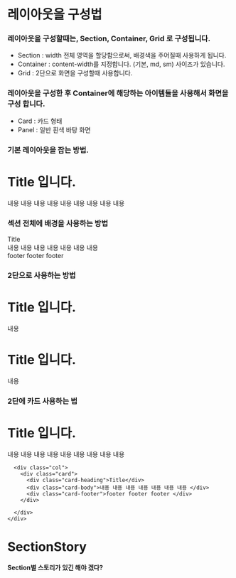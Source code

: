 


<Meta title="Layout/설명" />
<style>
  {`
    .p {
      background:#fee;
    }

    .section {
      width:1100px;
    }

    .container {
      margin:0 auto;
    }

    .row {
      margin:0 -20px;
    }

`}

</style>

# 레이아웃을 구성법

### 레이아웃을 구성할때는, Section, Container, Grid 로 구성됩니다.

- Section : width 전체 영역을 할당함으로써, 배경색을 주어질때 사용하게 됩니다.
- Container : content-width를 지정합니다. (기본, md, sm) 사이즈가 있습니다.
- Grid : 2단으로 화면을 구성할때 사용합니다.

### 레이아웃을 구성한 후 Container에 해당하는 아이템들을 사용해서 화면을 구성 합니다.

- Card : 카드 형태
- Panel : 일반 흰색 바탕 화면

### 기본 레이아웃을 잡는 방법.

<div class="section">
  <div class="container p">
    <div class="panel">
      <h1>Title 입니다.</h1>
      내용 내용 내용 내용 내용 내용 내용 내용 내용
    </div>
  </div>
</div>

### 섹션 전체에 배경을 사용하는 방법

<div class="section p">
  <div class="container">
    <div class="card success">
      <div class="card-heading">Title</div>
      <div class="card-body">내용 내용 내용 내용 내용 내용 내용 </div>
      <div class="card-footer">footer footer footer </div>
    </div>

  </div>
</div>

### 2단으로 사용하는 방법

<div class="section">
  <div class="container">
    <div class="row">
      <div class="col">
        <h1>Title 입니다.</h1>
        내용
      </div>
      <div class="col">
        <h1>Title 입니다.</h1>
        내용
      </div>
    </div>
  </div>
</div>

### 2단에 카드 사용하는 법

<div class="section">
  <div class="container">
    <div class="row">
      <div class="col">
        <div class="panel">
          <h1>Title 입니다.</h1>
          내용 내용 내용 내용 내용 내용 내용 내용 내용
        </div>
      </div>

      <div class="col">
        <div class="card">
          <div class="card-heading">Title</div>
          <div class="card-body">내용 내용 내용 내용 내용 내용 내용 </div>
          <div class="card-footer">footer footer footer </div>
        </div>

      </div>
    </div>

  </div>
</div>

# SectionStory

#### Section별 스토리가 있긴 해야 겠다?

<Canvas of={SectionStory.NoneStory} />
